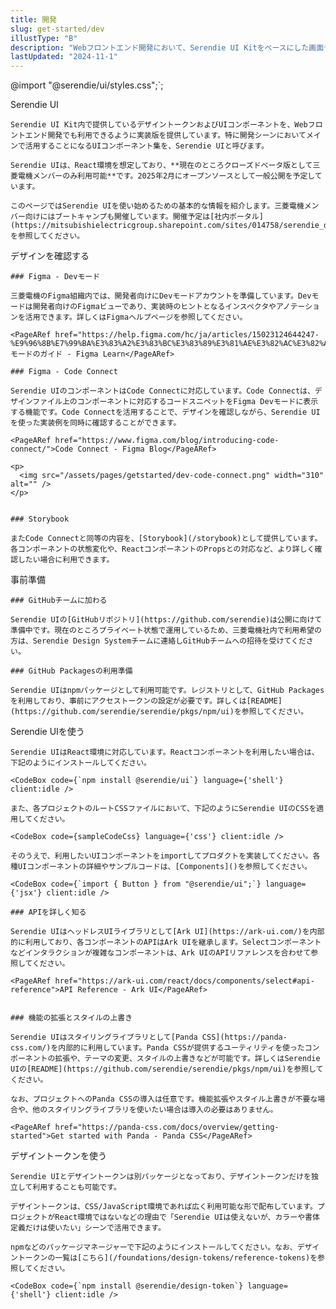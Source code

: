 ```yaml
---
title: 開発
slug: get-started/dev
illustType: "B"
description: "Webフロントエンド開発において、Serendie UI Kitをベースにした画面デザインを、Reactで実装していくシーンを想定して活用方法を紹介します。"
lastUpdated: "2024-11-1"
---
```



@import "@serendie/ui/styles.css";`;

  <PageSection>
    <PageHeadLine number={0}>Serendie UI</PageHeadLine>

    Serendie UI Kit内で提供しているデザイントークンおよびUIコンポーネントを、Webフロントエンド開発でも利用できるように実装版を提供しています。特に開発シーンにおいてメインで活用することになるUIコンポーネント集を、Serendie UIと呼びます。

    Serendie UIは、React環境を想定しており、**現在のところクローズドベータ版として三菱電機メンバーのみ利用可能**です。2025年2月にオープンソースとして一般公開を予定しています。

    このページではSerendie UIを使い始めるための基本的な情報を紹介します。三菱電機メンバー向けにはブートキャンプも開催しています。開催予定は[社内ポータル](https://mitsubishielectricgroup.sharepoint.com/sites/014758/serendie_designsystem)を参照してください。

  </PageSection>

  <PageSection>
    <PageHeadLine number={1}>デザインを確認する</PageHeadLine>

    ### Figma - Devモード

    三菱電機のFigma組織内では、開発者向けにDevモードアカウントを準備しています。Devモードは開発者向けのFigmaビューであり、実装時のヒントとなるインスペクタやアノテーションを活用できます。詳しくはFigmaヘルプページを参照してください。

    <PageARef href="https://help.figma.com/hc/ja/articles/15023124644247-%E9%96%8B%E7%99%BA%E3%83%A2%E3%83%BC%E3%83%89%E3%81%AE%E3%82%AC%E3%82%A4%E3%83%89">Devモードのガイド - Figma Learn</PageARef>

    ### Figma - Code Connect

    Serendie UIのコンポーネントはCode Connectに対応しています。Code Connectは、デザインファイル上のコンポーネントに対応するコードスニペットをFigma Devモードに表示する機能です。Code Connectを活用することで、デザインを確認しながら、Serendie UIを使った実装例を同時に確認することができます。

    <PageARef href="https://www.figma.com/blog/introducing-code-connect/">Code Connect - Figma Blog</PageARef>

    <p>
      <img src="/assets/pages/getstarted/dev-code-connect.png" width="310" alt="" />
    </p>


    ### Storybook

    またCode Connectと同等の内容を、[Storybook](/storybook)として提供しています。各コンポーネントの状態変化や、ReactコンポーネントのPropsとの対応など、より詳しく確認したい場合に利用できます。

  </PageSection>

  <PageSection>
    <PageHeadLine number={2}>事前準備</PageHeadLine>

    ### GitHubチームに加わる

    Serendie UIの[GitHubリポジトリ](https://github.com/serendie)は公開に向けて準備中です。現在のところプライベート状態で運用しているため、三菱電機社内で利用希望の方は、Serendie Design Systemチームに連絡しGitHubチームへの招待を受けてください。

    ### GitHub Packagesの利用準備

    Serendie UIはnpmパッケージとして利用可能です。レジストリとして、GitHub Packagesを利用しており、事前にアクセストークンの設定が必要です。詳しくは[README](https://github.com/serendie/serendie/pkgs/npm/ui)を参照してください。

  </PageSection>

  <PageSection>
    <PageHeadLine number={3}>Serendie UIを使う</PageHeadLine>

    Serendie UIはReact環境に対応しています。Reactコンポーネントを利用したい場合は、下記のようにインストールしてください。

    <CodeBox code={`npm install @serendie/ui`} language={'shell'} client:idle />

    また、各プロジェクトのルートCSSファイルにおいて、下記のようにSerendie UIのCSSを適用してください。

    <CodeBox code={sampleCodeCss} language={'css'} client:idle />

    そのうえで、利用したいUIコンポーネントをimportしてプロダクトを実装してください。各種UIコンポーネントの詳細やサンプルコードは、[Components]()を参照してください。

    <CodeBox code={`import { Button } from "@serendie/ui";`} language={'jsx'} client:idle />

    ### APIを詳しく知る

    Serendie UIはヘッドレスUIライブラリとして[Ark UI](https://ark-ui.com/)を内部的に利用しており、各コンポーネントのAPIはArk UIを継承します。Selectコンポーネントなどインタラクションが複雑なコンポーネントは、Ark UIのAPIリファレンスを合わせて参照してください。

    <PageARef href="https://ark-ui.com/react/docs/components/select#api-reference">API Reference - Ark UI</PageARef>


    ### 機能の拡張とスタイルの上書き

    Serendie UIはスタイリングライブラリとして[Panda CSS](https://panda-css.com/)を内部的に利用しています。Panda CSSが提供するユーティリティを使ったコンポーネントの拡張や、テーマの変更、スタイルの上書きなどが可能です。詳しくはSerendie UIの[README](https://github.com/serendie/serendie/pkgs/npm/ui)を参照してください。

    なお、プロジェクトへのPanda CSSの導入は任意です。機能拡張やスタイル上書きが不要な場合や、他のスタイリングライブラリを使いたい場合は導入の必要はありません。

    <PageARef href="https://panda-css.com/docs/overview/getting-started">Get started with Panda - Panda CSS</PageARef>

  </PageSection>

  <PageSection>
    <PageHeadLine number={4}>デザイントークンを使う</PageHeadLine>

    Serendie UIとデザイントークンは別パッケージとなっており、デザイントークンだけを独立して利用することも可能です。

    デザイントークンは、CSS/JavaScript環境であれば広く利用可能な形で配布しています。プロジェクトがReact環境ではないなどの理由で「Serendie UIは使えないが、カラーや書体定義だけは使いたい」シーンで活用できます。

    npmなどのパッケージマネージャーで下記のようにインストールしてください。なお、デザイントークンの一覧は[こちら](/foundations/design-tokens/reference-tokens)を参照してください。

    <CodeBox code={`npm install @serendie/design-token`} language={'shell'} client:idle />

  </PageSection>
